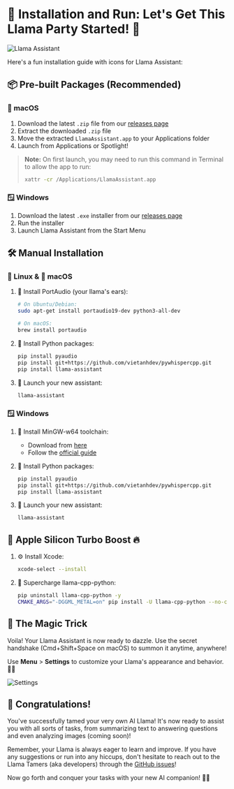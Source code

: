 # 🚀 Installation and Run: Let's Get This Llama Party Started! 🎉

![Llama Assistant](/screenshot.png)

Here's a fun installation guide with icons for Llama Assistant:

## 📦 Pre-built Packages (Recommended)

### 🍎 macOS
1. Download the latest `.zip` file from our [releases page](https://github.com/vietanhdev/llama-assistant/releases)
2. Extract the downloaded `.zip` file
3. Move the extracted `LlamaAssistant.app` to your Applications folder
4. Launch from Applications or Spotlight!

> **Note:** On first launch, you may need to run this command in Terminal to allow the app to run:
> ```bash
> xattr -cr /Applications/LlamaAssistant.app
> ```

### 🪟 Windows
1. Download the latest `.exe` installer from our [releases page](https://github.com/vietanhdev/llama-assistant/releases)
2. Run the installer
3. Launch Llama Assistant from the Start Menu

## 🛠️ Manual Installation

### 🐧 Linux & 🍎 macOS

1. 🎵 Install PortAudio (your llama's ears):
   ```bash
   # On Ubuntu/Debian:
   sudo apt-get install portaudio19-dev python3-all-dev

   # On macOS:
   brew install portaudio
   ```

2. 🐍 Install Python packages:
   ```bash
   pip install pyaudio
   pip install git+https://github.com/vietanhdev/pywhispercpp.git
   pip install llama-assistant
   ```

3. 🚀 Launch your new assistant:
   ```bash 
   llama-assistant
   ```

### 🪟 Windows 

1. 🔧 Install MinGW-w64 toolchain:
   - Download from [here](https://github.com/msys2/msys2-installer/releases/download/2024-01-13/msys2-x86_64-20240113.exe)
   - Follow the [official guide](https://code.visualstudio.com/docs/cpp/config-mingw)

2. 🐍 Install Python packages:
   ```bash
   pip install pyaudio
   pip install git+https://github.com/vietanhdev/pywhispercpp.git
   pip install llama-assistant
   ```

3. 🚀 Launch your new assistant:
   ```bash
   llama-assistant
   ```

## 🍎 Apple Silicon Turbo Boost 🔥

1. ⚙️ Install Xcode:
   ```bash
   xcode-select --install
   ```

2. 🚀 Supercharge llama-cpp-python:
   ```bash
   pip uninstall llama-cpp-python -y
   CMAKE_ARGS="-DGGML_METAL=on" pip install -U llama-cpp-python --no-cache-dir
   ```


## 🎩 The Magic Trick

Voila! Your Llama Assistant is now ready to dazzle. Use the secret handshake (Cmd+Shift+Space on macOS) to summon it anytime, anywhere!

Use **Menu** > **Settings** to customize your Llama's appearance and behavior. 🦙🎩

![Settings](/settings.png)

## 🎉 Congratulations!

You've successfully tamed your very own AI Llama! It's now ready to assist you with all sorts of tasks, from summarizing text to answering questions and even analyzing images (coming soon)!

Remember, your Llama is always eager to learn and improve. If you have any suggestions or run into any hiccups, don't hesitate to reach out to the Llama Tamers (aka developers) through the [GitHub issues](https://github.com/vietanhdev/llama-assistant/issues)!

Now go forth and conquer your tasks with your new AI companion! 🦙💪